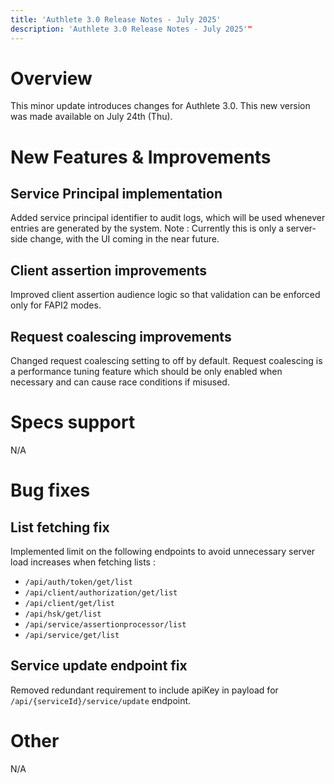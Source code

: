 ```yaml
---
title: 'Authlete 3.0 Release Notes - July 2025'
description: 'Authlete 3.0 Release Notes - July 2025'"
---
```


# Overview

This minor update introduces changes for Authlete 3.0.
This new version was made available on July 24th (Thu).

# New Features & Improvements

## Service Principal implementation

Added service principal identifier to audit logs, which will be used whenever entries are generated by the system.
Note : Currently this is only a server-side change, with the UI coming in the near future.

## Client assertion improvements

Improved client assertion audience logic so that validation can be enforced only for FAPI2 modes.

## Request coalescing improvements

Changed request coalescing setting to off by default.
Request coalescing is a performance tuning feature which should be only enabled when necessary and can cause race conditions if misused.

# Specs support

N/A

# Bug fixes

## List fetching fix

Implemented limit on the following endpoints to avoid unnecessary server load increases when fetching lists :

- `/api/auth/token/get/list`
- `/api/client/authorization/get/list`
- `/api/client/get/list`
- `/api/hsk/get/list`
- `/api/service/assertionprocessor/list`
- `/api/service/get/list`

## Service update endpoint fix

Removed redundant requirement to include apiKey in payload for `/api/{serviceId}/service/update` endpoint.

# Other

N/A
